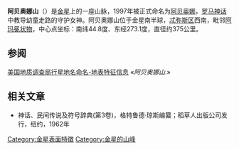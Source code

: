 {{Infobox feature on celestial object
|name        = 阿贝奥娜山
|image       = Abeona Mons 282 km.JPG
|image_size  = 250px
|caption     = 阿贝奥娜山
|type        = 山脉
|globe       = 金星
|coordinates = {{coord|44.8|S|273.1|E|globe:venus_type:landmark|display=inline,title}}
|diameter    = {{convert|375|km}}
|eponym      = [[阿贝奥娜|阿贝奥娜]]
}}
'''阿贝奥娜山'''（{{lang-en|Abeona Mons}}）是[[金星|金星]]上的一座山脉，1997年被正式命名为[[阿贝奥娜|阿贝奥娜]]，[[罗马神话|罗马神话]]中教导幼童走路的守护女神。阿贝奥娜山位于金星南半球，[[忒弥斯区|忒弥斯区]]西南，毗邻[[阿玛冕状物|阿玛冕状物]]，中心点坐标：南纬44.8度、东经273.1度，直径约375公里。

== 参阅 == 
{{References}} 
[http://planetarynames.wr.usgs.gov/Feature/15 美国地质调查局行星地名命名-地表特征信息] {{Wayback|url=http://planetarynames.wr.usgs.gov/Feature/15 |date=20210329013439 }}«''阿贝奥娜山''.»

==相关文章==
* 神话、民间传说及符号辞典(第3卷)，格特鲁德·琼斯编纂；稻草人出版公司发行，纽约，1962年

{{金星}}

[[Category:金星表面特徵|Category:金星表面特徵]]
[[Category:金星的山峰|Category:金星的山峰]]